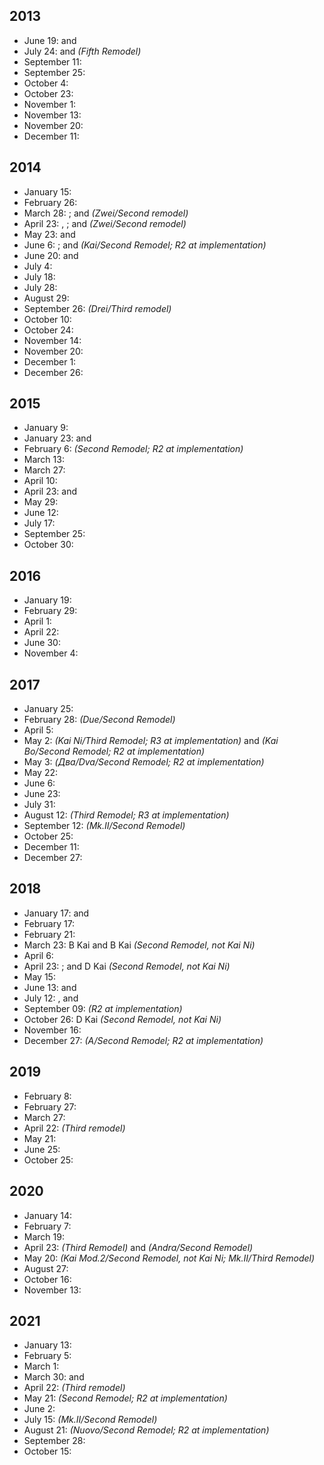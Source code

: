==2013==
*June 19: {{Ship/Link|Kitakami/Kai Ni|text=Kitakami}} and {{Ship/Link|Ooi/Kai Ni|text=Ooi}}
*July 24: {{Ship/Link|Chitose/Carrier Kai Ni|text=Chitose}} and {{Ship/Link|Chitose/Carrier Kai Ni|text=Chiyoda}} ''(Fifth Remodel)''
*September 11: {{Ship/Link|Hibiki|Verniy|text=Hibiki/Verniy}}
*September 25: {{Ship/Link|Isuzu/Kai Ni|text=Isuzu}}
*October 4: {{Ship/Link|Yuudachi/Kai Ni|text=Yuudachi}}
*October 23: {{Ship/Link|Shigure/Kai Ni|text=Shigure}}
*November 1: {{Ship/Link|Kongou/Kai Ni|text=Kongou}}
*November 13: {{Ship/Link|Kinugasa/Kai Ni|text=Kinugasa}}
*November 20: {{Ship/Link|Hiei/Kai Ni|text=Hiei}}
*December 11: {{Ship/Link|Kiso/Kai Ni|text=Kiso}}

==2014==
*January 15: {{Ship/Link|Naka/Kai Ni|text=Naka}}
*February 26: {{Ship/Link|Jintsuu/Kai Ni|text=Jintsuu}}
*March 28: {{Ship/Link|Kirishima/Kai Ni|text=Kirishima}}; {{Ship/Link|Z1/Zwei|text=Z1}} and {{Ship/Link|Z3/Zwei|text=Z3}} ''(Zwei/Second remodel)''
*April 23: {{Ship/Link|Tone/Kai Ni|text=Tone}}, {{Ship/Link|Chikuma/Kai Ni|text=Chikuma}}; and {{Ship/Link|Bismarck/Zwei|text=Bismarck}} ''(Zwei/Second remodel)''
*May 23: {{Ship/Link|Haguro/Kai Ni|text=Haguro}} and {{Ship/Link|Ryuujou/Kai Ni|text=Ryuujou}}
*June 6: {{Ship/Link|Hiryuu/Kai Ni|text=Hiryuu}}; and {{Ship/Link|Taigei|Ryuuhou/Kai|text=Taigei/Ryuuhou}} ''(Kai/Second Remodel; R2 at implementation)''
*June 20: {{Ship/Link|Ayanami/Kai Ni|text=Ayanami}} and {{Ship/Link|Sendai/Kai Ni|text=Sendai}}
*July 4: {{Ship/Link|Myoukou/Kai Ni|text=Myoukou}}
*July 18: {{Ship/Link|Souryuu/Kai Ni|text=Souryuu}}
*July 28: {{Ship/Link|Haruna/Kai Ni|text=Haruna}}
*August 29: {{Ship/Link|Junyou/Kai Ni|text=Junyou}}
*September 26: {{Ship/Link|Bismarck/Drei|text=Bismarck}} ''(Drei/Third remodel)''
*October 10: {{Ship/Link|Hatsuharu/Kai Ni|text=Hatsuharu}}
*October 24: {{Ship/Link|Fusou/Kai Ni|text=Fusou}}
*November 14: {{Ship/Link|Ushio/Kai Ni|text=Ushio}}
*November 20: {{Ship/Link|Yamashiro/Kai Ni|text=Yamashiro}}
*December 1: {{Ship/Link|Furutaka/Kai Ni|text=Furutaka}}
*December 26: {{Ship/Link|Ashigara/Kai Ni|text=Ashigara}}

==2015==
*January 9: {{Ship/Link|Fubuki/Kai Ni|text=Fubuki}}
*January 23: {{Ship/Link|Nachi/Kai Ni|text=Nachi}} and {{Ship/Link|Hatsushimo/Kai Ni|text=Hatsushimo}}
*February 6: {{Ship/Link|U-511|Ro-500|text=U-511/Ro-500}} ''(Second Remodel; R2 at implementation)''
*March 13: {{Ship/Link|Maya/Kai Ni|text=Maya}}
*March 27: {{Ship/Link|Choukai/Kai Ni|text=Choukai}}
*April 10: {{Ship/Link|Murakumo/Kai Ni|text=Murakumo}}
*April 23: {{Ship/Link|Mutsuki/Kai Ni|text=Mutsuki}} and {{Ship/Link|Kisaragi/Kai Ni|text=Kisaragi}}
*May 29: {{Ship/Link|Akatsuki/Kai Ni|text=Akatsuki}}
*June 12: {{Ship/Link|Kako/Kai Ni|text=Kako}}
*July 17: {{Ship/Link|Abukuma/Kai Ni|text=Abukuma}}
*September 25: {{Ship/Link|Shoukaku/Kai Ni|Shoukaku/Kai Ni A|text=Shoukaku}}
*October 30: {{Ship/Link|Zuikaku/Kai Ni|Zuikaku/Kai Ni A|text=Zuikaku}}

==2016==
*January 19: {{Ship/Link|Kasumi/Kai Ni|Kasumi/Kai Ni B|text=Kasumi}}
*February 29: {{Ship/Link|Satsuki/Kai Ni|text=Satsuki}}
*April 1: {{Ship/Link|Ooshio/Kai Ni|text=Ooshio}}
*April 22: {{Ship/Link|Kawakaze/Kai Ni|text=Kawakaze}}
*June 30: {{Ship/Link|Asashio/Kai Ni|Asashio/Kai Ni D|text=Asashio}}
*November 4: {{Ship/Link|Kinu/Kai Ni|text=Kinu}}

==2017==
*January 25: {{Ship/Link|Arashio/Kai Ni|text=Arashio}}
*February 28: {{Ship/Link|Zara/Due|text=Zara}} ''(Due/Second Remodel)''
*April 5: {{Ship/Link|Suzuya/Kai Ni|Suzuya/Carrier Kai Ni|text=Suzuya}}
*May 2: {{Ship/Link|Kasuga Maru|Taiyou/Kai Ni|text=Kasuga Maru/Taiyou}} ''(Kai Ni/Third Remodel; R3 at implementation)'' and {{Ship/Link|Kamoi/Kai Bo|text=Kamoi}} ''(Kai Bo/Second Remodel; R2 at implementation)''
*May 3: {{Ship/Link|Oktyabrskaya Revolyutsiya|Gangut/Dva|text=Gangut/Oktyabrskaya Revolyutsiya}} ''(Два/Dva/Second Remodel; R2 at implementation)''
*May 22: {{Ship/Link|Nagato/Kai Ni|text=Nagato}}
*June 6: {{Ship/Link|Kumano/Kai Ni|Kumano/Carrier Kai Ni|text=Kumano}}
*June 23: {{Ship/Link|Yura/Kai Ni|text=Yura}}
*July 31: {{Ship/Link|Fumizuki/Kai Ni|text=Fumizuki}}
*August 12: {{Ship/Link|Luigi Torelli|UIT-25|I-504|text=Luigi Torelli/UIT-25/I-504}} ''(Third Remodel; R3 at implementation)''
*September 12: {{Ship/Link|Saratoga/Mk.II|Saratoga/Mk.II Mod.2|text=Saratoga}} ''(Mk.II/Second Remodel)''
*October 25: {{Ship/Link|Michishio/Kai Ni|text=Michishio}}
*December 11: {{Ship/Link|Tama/Kai Ni|text=Tama}}
*December 27: {{Ship/Link|Naganami/Kai Ni|text=Naganami}}

==2018==
*January 17: {{Ship/Link|Murasame/Kai Ni|text=Murasame}} and {{Ship/Link|Tatsuta/Kai Ni|text=Tatsuta}}
*February 17: {{Ship/Link|Musashi/Kai Ni|text=Musashi}}
*February 21: {{Ship/Link|Zuihou/Kai Ni|Zuihou/Kai Ni B|text=Zuihou}}
*March 23: {{Ship/Link|Isokaze/B Kai|text=Isokaze}} B Kai and {{Ship/Link|Hamakaze/B Kai|text=Hamakaze}} B Kai ''(Second Remodel, not Kai Ni)''
*April 6: {{Ship/Link|Arare/Kai Ni|text=Arare}}
*April 23: {{Ship/Link|Kagerou/Kai Ni|text=Kagerou}}; and {{Ship/Link|Urakaze/D Kai|text=Urakaze}} D Kai ''(Second Remodel, not Kai Ni)''
*May 15: {{Ship/Link|Shiranui/Kai Ni|text=Shiranui}}
*June 13: {{Ship/Link|Ise/Kai Ni|text=Ise}} and {{Ship/Link|Kuroshio/Kai Ni|text=Kuroshio}}
*July 12: {{Ship/Link|Shiratsuyu/Kai Ni|text=Shiratsuyu}}, {{Ship/Link|Yuugumo/Kai Ni|text=Yuugumo}} and {{Ship/Link|Tenryuu/Kai Ni|text=Tenryuu}}
*September 09: {{Ship/Link|Shinyou/Kai Ni|text=Shinyou}} ''(R2 at implementation)''
*October 26: {{Ship/Link|Tanikaze/D Kai|text=Tanikaze}} D Kai ''(Second Remodel, not Kai Ni)''
*November 16: {{Ship/Link|Makigumo/Kai Ni|text=Makigumo}}
*December 27: {{Ship/Link|Nisshin/A|text=Nisshin}} ''(A/Second Remodel; R2 at implementation)''

==2019==
*February 8: {{Ship/Link|Kazagumo/Kai Ni|text=Kazagumo}}
*February 27: {{Ship/Link|Mutsu/Kai Ni|text=Mutsu}}
*March 27: {{Ship/Link|Hyuuga/Kai Ni|text=Hyuuga}}
*April 22: {{Ship/Link|Kongou/Kai Ni C|text=Kongou}} ''(Third remodel)''
*May 21: {{Ship/Link|Akagi/Kai Ni|Akagi/Kai Ni E|text=Akagi}}
*June 25: {{Ship/Link|Umikaze/Kai Ni|text=Umikaze}}
*October 25: {{Ship/Link|Asashimo/Kai Ni|text=Asashimo}}

==2020==
*January 14: {{Ship/Link|Yuubari/Kai Ni|Yuubari/Kai Ni Toku|Yuubari/Kai Ni D|text=Yuubari}}
*February 7: {{Ship/Link|Shikinami/Kai Ni|text=Shikinami}}
*March 19: {{Ship/Link|Okinami/Kai Ni|text=Okinami}}
*April 23: {{Ship/Link|Hiei/Kai Ni C|text=Hiei}} ''(Third Remodel)'' and {{Ship/Link|Gotland/Andra|text=Gotland}} ''(Andra/Second Remodel)'' 
*May 20: {{Ship/Link|Fletcher/Kai Mod.2|Fletcher/Mk.II|text=Fletcher}} ''(Kai Mod.2/Second Remodel, not Kai Ni; Mk.II/Third Remodel)''
*August 27: {{Ship/Link|Kaga/Kai Ni|Kaga/Kai Ni E|Kaga/Kai Ni Go|text=Kaga}}
*October 16: {{Ship/Link|Akigumo/Kai Ni|text=Akigumo}}
*November 13: {{Ship/Link|Dan Yang|Yukikaze/Kai Ni|text=Yukikaze/Dan Yang}}

== 2021 ==

*January 13: {{Ship/Link|Kuma/Kai Ni|Kuma/Kai Ni D|text=Kuma}}
*February 5: {{Ship/Link|Noshiro/Kai Ni|text=Noshiro}}
*March 1: {{Ship/Link|Akebono/Kai Ni|text=Akebono}}
*March 30: {{Ship/Link|Mogami/Kai Ni|Mogami/Kai Ni Toku|text=Mogami}} and {{Ship/Link|Yahagi/Kai Ni|Yahagi/Kai Ni B|text=Yahagi}}
*April 22: {{Ship/Link|Ryuuhou/Kai Ni E|Ryuuhou/Kai Ni|text=Ryuuhou}} ''(Third remodel)''
*May 21: {{Ship/Link|Souya (AGS)|Souya (AGL)|Souya (AGB)|text=Souya}}  ''(Second Remodel; R2 at implementation)''
*June 2: {{Ship/Link|Takanami/Kai Ni|text=Takanami}}
*July 15: {{Ship/Link|Gambier Bay Mk.II|text=Gambier Bay}} ''(Mk.II/Second Remodel)''
*August 21: {{Ship/Link|Conte di Cavour Nuovo|text=Conte di Cavour}} ''(Nuovo/Second Remodel; R2 at implementation)''
*September 28: {{Ship/Link|Yamakaze/Kai Ni|Yamakaze/Kai Ni D|text=Yamakaze}}
*October 15: {{Ship/Link|Oyashio/Kai Ni|text=Oyashio}}